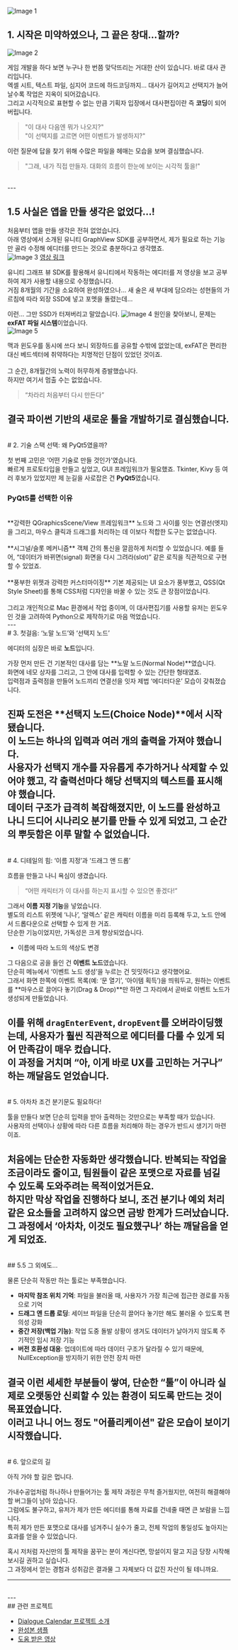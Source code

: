 ![Image 1](/_projects/2/1.gif)


## 1. 시작은 미약하였으나, 그 끝은 창대…할까?

![Image 2](/_projects/2/2.png)


게임 개발을 하다 보면 누구나 한 번쯤 맞닥뜨리는 거대한 산이 있습니다. 바로 대사 관리입니다.  
엑셀 시트, 텍스트 파일, 심지어 코드에 하드코딩까지… 대사가 길어지고 선택지가 늘어날수록 작업은 지옥이 되어갔습니다.
<br/>
그리고 시각적으로 표현할 수 없는 만큼 기획자 입장에서 대사편집이란 즉 **코딩**이 되어버립니다.
<br/>

> "이 대사 다음엔 뭐가 나오지?"  
> "이 선택지를 고르면 어떤 이벤트가 발생하지?"  

이런 질문에 답을 찾기 위해 수많은 파일을 헤매는 모습을 보며 결심했습니다.

> "그래, 내가 직접 만들자. 대화의 흐름이 한눈에 보이는 시각적 툴을!"

<br/>
---
<br/>

## 1.5 사실은 앱을 만들 생각은 없었다...!

처음부터 앱을 만들 생각은 전혀 없었습니다.  
아래 영상에서 소개된 유니티 GraphView SDK를 공부하면서, 제가 필요로 하는 기능만 골라 수정해 에디터를 만드는 것으로 충분하다고 생각했죠.  
![Image 3](/_projects/2/3.png)
[영상 링크](https://www.youtube.com/watch?v=nvELzBYMK1U&list=PL0yxB6cCkoWK38XT4stSztcLueJ_kTx5f)

유니티 그래프 뷰 SDK를 활용해서 유니티에서 작동하는 에디터를 저 영상을 보고 공부하여 제가 사용할 내용으로 수정했습니다.  
거짐 8개월의 기간을 소요하여 완성하였으나… 새 술은 새 부대에 담으라는 성현들의 가르침에 따라 외장 SSD에 넣고 포멧을 돌렸는데…  

이런… 그만 SSD가 터져버리고 말았습니다.
![Image 4](/_projects/2/4.png)
원인을 찾아보니, 문제는 **exFAT 파일 시스템**이었습니다.  
![Image 5](/_projects/2/5.png)


맥과 윈도우를 동시에 쓰다 보니 외장하드를 공유할 수밖에 없었는데, exFAT은 편리한 대신 베드섹터에 취약하다는 치명적인 단점이 있었던 것이죠.  
<br/>
그 순간, 8개월간의 노력이 허무하게 증발했습니다.  
하지만 여기서 멈출 수는 없었습니다.  
> “차라리 처음부터 다시 만든다”  

결국 파이썬 기반의 새로운 툴을 개발하기로 결심했습니다.
<br/>
---
<br/>
# 2. 기술 스택 선택: 왜 PyQt5였을까?

첫 번째 고민은 ‘어떤 기술로 만들 것인가’였습니다.  
빠르게 프로토타입을 만들고 싶었고, GUI 프레임워크가 필요했죠. Tkinter, Kivy 등 여러 후보가 있었지만 제 눈길을 사로잡은 건 **PyQt5**였습니다.

### PyQt5를 선택한 이유
<br/>
**강력한 QGraphicsScene/View 프레임워크**  
  노드와 그 사이를 잇는 연결선(엣지)을 그리고, 마우스 클릭과 드래그를 처리하는 데 이보다 적합한 도구는 없었습니다.
  <br/>
  <br/>
**시그널/슬롯 메커니즘**  
  객체 간의 통신을 깔끔하게 처리할 수 있었습니다.  
  예를 들어, “데이터가 바뀌면(signal) 화면을 다시 그려라(slot)” 같은 로직을 직관적으로 구현할 수 있었죠.
  <br/>
  <br/>
**풍부한 위젯과 강력한 커스터마이징**  
  기본 제공되는 UI 요소가 풍부했고, QSS(Qt Style Sheet)를 통해 CSS처럼 디자인을 바꿀 수 있는 것도 큰 장점이었습니다.
<br/>
<br/>
그리고 개인적으로 Mac 환경에서 작업 중이며, 이 대사편집기를 사용할 유저는 윈도우인 것을 고려하여 Python으로 제작하기로 마음 먹었습니다.
<br/>
---
<br/>
# 3. 첫걸음: ‘노말 노드’와 ‘선택지 노드’

에디터의 심장은 바로 **노드**입니다.

가장 먼저 만든 건 기본적인 대사를 담는 **노말 노드(Normal Node)**였습니다.  
화면에 네모 상자를 그리고, 그 안에 대사를 입력할 수 있는 간단한 형태였죠.  
입력점과 출력점을 만들어 노드끼리 연결선을 잇자 제법 ‘에디터다운’ 모습이 갖춰졌습니다.

진짜 도전은 **선택지 노드(Choice Node)**에서 시작됐습니다.  
이 노드는 하나의 입력과 여러 개의 출력을 가져야 했습니다.  
사용자가 선택지 개수를 자유롭게 추가하거나 삭제할 수 있어야 했고, 각 출력선마다 해당 선택지의 텍스트를 표시해야 했습니다.  
데이터 구조가 급격히 복잡해졌지만, 이 노드를 완성하고 나니 드디어 시나리오 분기를 만들 수 있게 되었고, 그 순간의 뿌듯함은 이루 말할 수 없었습니다.
<br/>
---
<br/>
# 4. 디테일의 힘: ‘이름 지정’과 ‘드래그 앤 드롭’

흐름을 만들고 나니 욕심이 생겼습니다.  
> “어떤 캐릭터가 이 대사를 하는지 표시할 수 있으면 좋겠다!”

그래서 **이름 지정 기능**을 넣었습니다.  
별도의 리스트 위젯에 ‘니나’, ‘알렉스’ 같은 캐릭터 이름을 미리 등록해 두고, 노드 안에서 드롭다운으로 선택할 수 있게 한 거죠.  
단순한 기능이었지만, 가독성은 크게 향상되었습니다.

- 이름에 따라 노드의 색상도 변경

그 다음으로 공을 들인 건 **이벤트 노드**였습니다.  
단순히 메뉴에서 ‘이벤트 노드 생성’을 누르는 건 밋밋하다고 생각했어요.  
그래서 화면 한쪽에 이벤트 목록(예: ‘문 열기’, ‘아이템 획득’)을 띄워두고, 원하는 이벤트를 **마우스로 끌어다 놓기(Drag & Drop)**만 하면 그 자리에서 곧바로 이벤트 노드가 생성되게 만들었습니다.

이를 위해 `dragEnterEvent`, `dropEvent`를 오버라이딩했는데, 사용자가 훨씬 직관적으로 에디터를 다룰 수 있게 되어 만족감이 매우 컸습니다.  
이 과정을 거치며 “아, 이게 바로 UX를 고민하는 거구나” 하는 깨달음도 얻었습니다.
<br/>
---
<br/>
# 5. 아차차 조건 분기문도 필요하다!

툴을 만들다 보면 단순히 입력을 받아 출력하는 것만으로는 부족할 때가 있습니다.  
사용자의 선택이나 상황에 따라 다른 흐름을 처리해야 하는 경우가 반드시 생기기 마련이죠.  

처음에는 단순한 자동화만 생각했습니다. 반복되는 작업을 조금이라도 줄이고, 팀원들이 같은 포맷으로 자료를 넘길 수 있도록 도와주려는 목적이었거든요.  
하지만 막상 작업을 진행하다 보니, 조건 분기나 예외 처리 같은 요소들을 고려하지 않으면 금방 한계가 드러났습니다.  
그 과정에서 ‘아차차, 이것도 필요했구나’ 하는 깨달음을 얻게 되었죠.
<br/>
---
<br/>
## 5.5 그 외에도...

물론 단순히 작동만 하는 툴로는 부족했습니다.  

- **마지막 참조 위치 기억**: 파일을 불러올 때, 사용자가 가장 최근에 접근한 경로를 자동으로 기억  
- **드래그 앤 드롭 로딩**: 세이브 파일을 단순히 끌어다 놓기만 해도 불러올 수 있도록 편의성 강화  
- **중간 저장(백업 기능)**: 작업 도중 돌발 상황이 생겨도 데이터가 날아가지 않도록 주기적인 임시 저장 기능  
- **버전 호환성 대응**: 업데이트에 따라 데이터 구조가 달라질 수 있기 때문에, NullException을 방지하기 위한 안전 장치 마련

결국 이런 세세한 부분들이 쌓여, 단순한 “툴”이 아니라 실제로 오랫동안 신뢰할 수 있는 환경이 되도록 만드는 것이 목표였습니다.  
이러고 나니 어느 정도 "어플리케이션" 같은 모습이 보이기 시작했습니다.
<br/>
---
<br/>
# 6. 앞으로의 길

아직 가야 할 길은 멉니다.  

가내수공업처럼 하나하나 만들어가는 툴 제작 과정은 무척 즐거웠지만, 여전히 해결해야 할 버그들이 남아 있습니다.  
그럼에도 불구하고, 유저가 제가 만든 에디터를 통해 자료를 건네줄 때면 큰 보람을 느낍니다.  
특히 제가 만든 포맷으로 대사를 넘겨주니 실수가 줄고, 전체 작업의 통일성도 높아지는 효과를 얻을 수 있었습니다.  

혹시 저처럼 자신만의 툴 제작을 꿈꾸는 분이 계신다면, 망설이지 말고 지금 당장 시작해 보시길 권하고 싶습니다.  
그 과정에서 얻는 경험과 성취감은 결과물 그 자체보다 더 값진 자산이 될 테니까요.

---
<br/>
---
<br/>
## 관련 프로젝트

- <a href="https://velog.io/@changil9484/다이얼로그-캘린더Dialogue-Calendar-프로젝트-소개" target="_blank">Dialogue Calendar 프로젝트 소개</a>  
- <a href="https://github.com/ChanGil-1837/Avalonia_DialogueCalendarApp" target="_blank">완성본 샘플</a>  
- <a href="https://www.youtube.com/watch?v=xbTLhMJARrk&list=PLZSNHzwDCOggHLThIbCxUhWTgrKVemZkz" target="_blank">도움 받은 영상</a>
